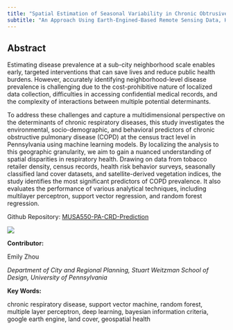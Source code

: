```yaml
---
title: "Spatial Estimation of Seasonal Variability in Chronic Obtrusive Pulmonary Disease Prevalence Based on Geospatial Machine Learning Procedures"
subtitle: "An Approach Using Earth-Engined-Based Remote Sensing Data, Health Risks Behavior, and Socio-Demographic Variables Across Census Tracts in Pennsylvania"
---
```


## Abstract

Estimating disease prevalence at a sub-city neighborhood scale enables early, targeted interventions that can save lives and reduce public health burdens. 
However, accurately identifying neighborhood-level disease prevalence is challenging due to the cost-prohibitive nature of localized data collection, difficulties in accessing confidential medical records, and the complexity of interactions between multiple potential determinants.

To address these challenges and capture a multidimensional perspective on the determinants of chronic respiratory diseases, this study investigates the environmental, socio-demographic, and behavioral predictors of chronic obstructive pulmonary disease (COPD) at the census tract level in Pennsylvania using machine learning models. 
By localizing the analysis to this geographic granularity, we aim to gain a nuanced understanding of spatial disparities in respiratory health.
Drawing on data from tobacco retailer density, census records, health risk behavior surveys, seasonally classified land cover datasets, and satellite-derived vegetation indices, the study identifies the most significant predictors of COPD prevalence. It also evaluates the performance of various analytical techniques, including multilayer perceptron, support vector regression, and random forest regression.

Github Repository: [MUSA550-PA-CRD-Prediction](https://github.com/emilyzhou112/MUSA550-PA-CRD-Prediction)

![](assets/PA-COPD.png)

**Contributor:**

Emily Zhou

*Department of City and Regional Planning, Stuart Weitzman School of Design, University of Pennsylvania*

**Key Words:**

chronic respiratory disease, support vector machine, random forest, multiple layer perceptron, deep learning, bayesian information criteria, google earth engine, land cover, geospatial health